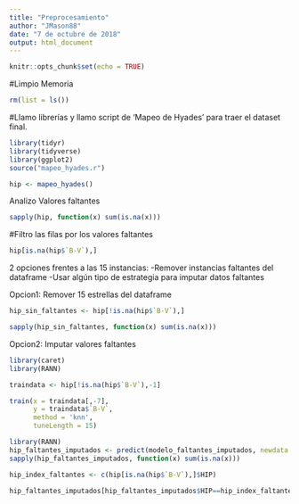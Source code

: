 ```yaml
---
title: "Preprocesamiento"
author: "JMason88"
date: "7 de octubre de 2018"
output: html_document
---
```


```r
knitr::opts_chunk$set(echo = TRUE)
```

#Limpio Memoria

```r
rm(list = ls())

```

#Llamo librerías y llamo script de 'Mapeo de Hyades' para traer el dataset final.

```r
library(tidyr)
library(tidyverse)
library(ggplot2)
source("mapeo_hyades.r")

hip <- mapeo_hyades()


```

Analizo Valores faltantes

```r

sapply(hip, function(x) sum(is.na(x)))

```

#Filtro las filas por los valores faltantes

```r

hip[is.na(hip$`B-V`),]

```

2 opciones frentes a las 15 instancias:
  -Remover instancias faltantes del dataframe
  -Usar algún tipo de estrategia para imputar datos faltantes

Opcion1: Remover 15 estrellas del dataframe

```r
hip_sin_faltantes <- hip[!is.na(hip$`B-V`),]

sapply(hip_sin_faltantes, function(x) sum(is.na(x)))
```

Opcion2: Imputar valores faltantes
```r
library(caret)
library(RANN)

traindata <- hip[!is.na(hip$`B-V`),-1]

train(x = traindata[,-7],
      y = traindata$`B-V`,
      method = 'knn',
      tuneLength = 15)

```

```r
library(RANN)
hip_faltantes_imputados <- predict(modelo_faltantes_imputados, newdata = hip)
sapply(hip_faltantes_imputados, function(x) sum(is.na(x)))

hip_index_faltantes <- c(hip[is.na(hip$`B-V`),]$HIP)

hip_faltantes_imputados[hip_faltantes_imputados$HIP==hip_index_faltantes,]
```


